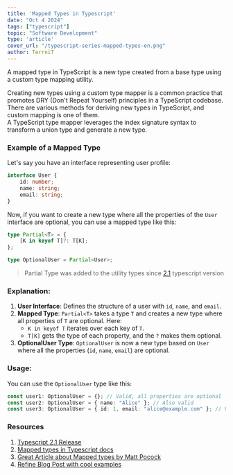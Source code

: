 ```yaml
---
title: 'Mapped Types in Typescript'
date: "Oct 4 2024"
tags: ["typescript"]
topic: "Software Development"
type: 'article'
cover_url: "/typescript-series-mapped-types-en.png"
author: TerrniT
---
```

   
A mapped type in TypeScript is a new type created from a base type using a custom type mapping utility.

   
Creating new types using a custom type mapper is a common practice that promotes DRY (Don't Repeat Yourself) principles in a TypeScript codebase. There are various methods for deriving new types in TypeScript, and custom mapping is one of them.   
A TypeScript type mapper leverages the index signature syntax to transform a union type and generate a new type.   
   
### Example of a Mapped Type   
Let's say you have an interface representing user profile:   
```typescript
interface User {
    id: number;
    name: string;
    email: string;
}

```
Now, if you want to create a new type where all the properties of the `User` interface are optional, you can use a mapped type like this:   
```typescript
type Partial<T> = {
    [K in keyof T]?: T[K];
};

type OptionalUser = Partial<User>;

```
   
> Partial Type was added to the utility types since [2.1](https://www.typescriptlang.org/docs/handbook/release-notes/typescript-2-1.html#partial-readonly-record-and-pick) typescript version   
### Explanation:   
1. **User Interface**: Defines the structure of a user with `id`, `name`, and `email`.   
2. **Mapped Type**: `Partial<T>` takes a type `T` and creates a new type where all properties of `T` are optional. Here:   
    - `K in keyof T` iterates over each key of `T`.   
    - `T[K]` gets the type of each property, and the `?` makes them optional.   
3. **OptionalUser Type**: `OptionalUser` is now a new type based on `User` where all the properties (`id`, `name`, `email`) are optional.   
   
### Usage:   
You can use the `OptionalUser` type like this:   
```typescript
const user1: OptionalUser = {}; // Valid, all properties are optional
const user2: OptionalUser = { name: "Alice" }; // Also valid
const user3: OptionalUser = { id: 1, email: "alice@example.com" }; // Valid too

```
   
### Resources   
1) [Typescript 2.1 Release](https://www.typescriptlang.org/docs/handbook/release-notes/typescript-2-1.html#partial-readonly-record-and-pick)    
2) [Mapped types in Typescript docs](https://www.typescriptlang.org/docs/handbook/2/mapped-types.html)
3) [Great Article about Mapped types by Matt Pocock](https://www.totaltypescript.com/concepts/mapped-type)
4) [Refine Blog Post with cool examples](https://refine.dev/blog/typescript-mapped-types/#introduction)
   
